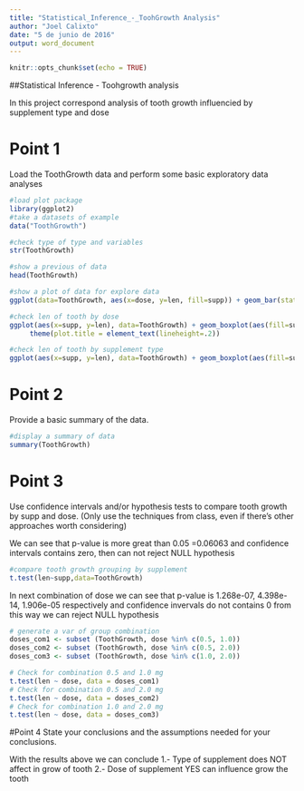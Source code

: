 ```yaml
---
title: "Statistical_Inference_-_ToohGrowth Analysis"
author: "Joel Calixto"
date: "5 de junio de 2016"
output: word_document
---
```


```r
knitr::opts_chunk$set(echo = TRUE)
```

##Statistical Inference - Toohgrowth analysis

In this project correspond analysis of tooth growth influencied by supplement type and dose

# Point 1 
Load the ToothGrowth data and perform some basic exploratory data analyses

```r
#load plot package
library(ggplot2)
#take a datasets of example 
data("ToothGrowth")

#check type of type and variables
str(ToothGrowth)

#show a previous of data
head(ToothGrowth)

#show a plot of data for explore data
ggplot(data=ToothGrowth, aes(x=dose, y=len, fill=supp)) + geom_bar(stat="identity",) + facet_grid(. ~ supp) + xlab("Dose in mgs") + ylab("Tooth") + guides(fill=guide_legend(title="Supplement type"))

#check len of tooth by dose
ggplot(aes(x=supp, y=len), data=ToothGrowth) + geom_boxplot(aes(fill=supp)) + xlab("Supplement") + ylab("Tooth Length") + facet_grid(~ dose) + ggtitle("Tooth Length /Dose") + 
     theme(plot.title = element_text(lineheight=.2))

#check len of tooth by supplement type
ggplot(aes(x=supp, y=len), data=ToothGrowth) + geom_boxplot(aes(fill=supp)) + xlab("Type of Supplement") + ylab("Tooth height") + guides(fill=guide_legend(title="Supplement type"))

```

# Point 2
Provide a basic summary of the data.

```r
#display a summary of data 
summary(ToothGrowth)
```

# Point 3
Use confidence intervals and/or hypothesis tests to compare tooth growth by supp and dose. (Only use the techniques from class, even if there's other approaches worth considering)

We can see that p-value is more great than 0.05 =0.06063 and confidence intervals contains zero, then can not reject NULL hypothesis
```r

#compare tooth growth grouping by supplement
t.test(len~supp,data=ToothGrowth)
```

In next combination of dose we can see that p-value is 1.268e-07,  4.398e-14, 1.906e-05 respectively
and confidence invervals do not contains 0 from this way we can reject NULL hypothesis

```r
# generate a var of group combination
doses_com1 <- subset (ToothGrowth, dose %in% c(0.5, 1.0)) 
doses_com2 <- subset (ToothGrowth, dose %in% c(0.5, 2.0)) 
doses_com3 <- subset (ToothGrowth, dose %in% c(1.0, 2.0)) 

# Check for combination 0.5 and 1.0 mg
t.test(len ~ dose, data = doses_com1)
# Check for combination 0.5 and 2.0 mg
t.test(len ~ dose, data = doses_com2)
# Check for combination 1.0 and 2.0 mg
t.test(len ~ dose, data = doses_com3)
```

#Point 4
State your conclusions and the assumptions needed for your conclusions. 

With the results above we can conclude
1.- Type of supplement does NOT affect in grow of tooth
2.- Dose of supplement YES can influence grow the tooth

